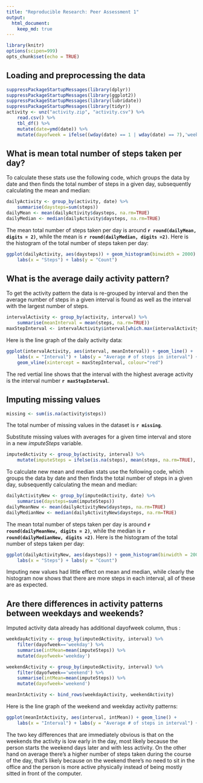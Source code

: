 ```yaml
---
title: "Reproducible Research: Peer Assessment 1"
output: 
  html_document:
    keep_md: true
---
```

```r
library(knitr)
options(scipen=999)
opts_chunk$set(echo = TRUE)
```


## Loading and preprocessing the data
```r
suppressPackageStartupMessages(library(dplyr))
suppressPackageStartupMessages(library(ggplot2))
suppressPackageStartupMessages(library(lubridate))
suppressPackageStartupMessages(library(tidyr))
activity <- unz("activity.zip", "activity.csv") %>%
    read.csv() %>%
    tbl_df() %>%
    mutate(date=ymd(date)) %>%
    mutate(dayofweek = ifelse((wday(date) == 1 | wday(date) == 7),'weekend','weekday'))
```

## What is mean total number of steps taken per day?
To calculate these stats use the following code, which groups the data by date and then finds the total number of steps in a given day, subsequently calculating the mean and median:
```r
dailyActivity <- group_by(activity, date) %>%
    summarise(daysteps=sum(steps))
dailyMean <- mean(dailyActivity$daysteps, na.rm=TRUE)
dailyMedian <- median(dailyActivity$daysteps, na.rm=TRUE)
```
The mean total number of steps taken per day is around **`r round(dailyMean, digits = 2)`**, while the mean is **`r round(dailyMedian, digits =2)`**. Here is the histogram of the total number of steps taken per day:

```r
ggplot(dailyActivity, aes(daysteps)) + geom_histogram(binwidth = 2000) + 
    labs(x = "Steps") + labs(y = "Count")
```

## What is the average daily activity pattern?
To get the activity pattern the data is re-grouped by interval and then the average number of steps in a given interval is found as well as the interval with the largest number of steps.  
```r
intervalActivity <- group_by(activity, interval) %>%
    summarise(meanInterval = mean(steps, na.rm=TRUE))
maxStepInterval <- intervalActivity$interval[which.max(intervalActivity$meanInterval)]
```  
  
  
Here is the line graph of the daily activity data:
```r
ggplot(intervalActivity, aes(interval, meanInterval)) + geom_line() + 
    labs(x = "Interval") + labs(y = "Average # of steps in interval") +
    geom_vline(xintercept = maxStepInterval, colour="red")
```  

The red vertial line shows that the interval with the highest average activity is the interval number **`r maxStepInterval`**.  

## Imputing missing values
```r
missing <- sum(is.na(activity$steps))
```
The total number of missing values in the dataset is **`r missing`**.

Substitute missing values with averages for a given time interval and store in a new *imputeSteps* variable.
```r
imputedActivity <- group_by(activity, interval) %>%
    mutate(imputeSteps = ifelse(is.na(steps), mean(steps, na.rm=TRUE), steps))
```

To calculate new mean and median stats use the following code, which groups the data by date and then finds the total number of steps in a given day, subsequently calculating the mean and median:
```r
dailyActivityNew <- group_by(imputedActivity, date) %>%
    summarise(daysteps=sum(imputeSteps))
dailyMeanNew <- mean(dailyActivityNew$daysteps, na.rm=TRUE)
dailyMedianNew <- median(dailyActivityNew$daysteps, na.rm=TRUE)
```
The mean total number of steps taken per day is around **`r round(dailyMeanNew, digits = 2)`**, while the median is **`r round(dailyMedianNew, digits =2)`**. Here is the histogram of the total number of steps taken per day:

```r
ggplot(dailyActivityNew, aes(daysteps)) + geom_histogram(binwidth = 2000) + 
    labs(x = "Steps") + labs(y = "Count")
```  

Imputing new values had little effect on mean and median, while clearly the histogram now shows that there are more steps in each interval, all of these are as expected.

## Are there differences in activity patterns between weekdays and weekends?
Imputed activity data already has additional dayofweek column, thus :
```r
weekdayActivity <- group_by(imputedActivity, interval) %>%
    filter(dayofweek=='weekday') %>%
    summarise(intMean=mean(imputeSteps)) %>%
    mutate(dayofweek='weekday')

weekendActivity <- group_by(imputedActivity, interval) %>%
    filter(dayofweek=='weekend') %>%
    summarise(intMean=mean(imputeSteps)) %>%
    mutate(dayofweek='weekend')

meanIntActivity <- bind_rows(weekdayActivity, weekendActivity)
```

Here is the line graph of the weekend and weekday activity patterns:
```r
ggplot(meanIntActivity, aes(interval, intMean)) + geom_line() + 
    labs(x = "Interval") + labs(y = "Average # of steps in interval") + facet_grid(dayofweek ~ .)
```
  
The two key differences that are immediately obvious is that on the weekends the activity is low early in the day, most likely because the person starts the weekend days later and with less activity. On the other hand on average there's a higher number of steps taken during the course of the day, that's likely because on the weekend there's no need to sit in the office and the person is more active physically instead of being mostly sitted in front of the computer.